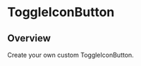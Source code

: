 
<Meta of={ToggleIconButtonStories} />

# ToggleIconButton

<ResourceLinks
  sourceCode="https://github.com/cultureamp/kaizen-design-system/tree/main/packages/components/src/RichTextEditor/subcomponents/ToggleIconButton"
  className="!mb-8"
/>

<KaioNotification />

<Installation
  installCommand="yarn add @kaizen/components"
  importStatement='import { ToggleIconButton } from "@kaizen/components"'
/>

## Overview

Create your own custom ToggleIconButton.

<Canvas of={ToggleIconButtonStories.Playground} />
<Controls of={ToggleIconButtonStories.Playground} />
